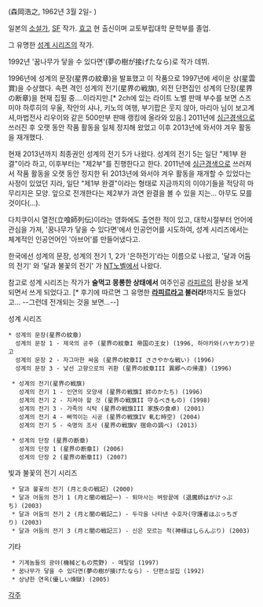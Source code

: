 (森岡浩之, 1962년 3월 2일- )

일본의 [[소설가]], [[SF]] 작가. 
[[효고]] 현 출신이며 교토부립대학 문학부를 졸업.

그 유명한 [[성계 시리즈]]의 작가.

1992년 '꿈나무가 닿을 수 있다면'(夢の樹が接げたなら)로 작가 데뷔.

1996년에 성계의 문장(星界の紋章)을 발표했고 이 작품으로 1997년에 세이운 상(星雲賞)을 수상했다. 속편 격인 성계의 전기(星界の戦旗), 외전 단편집인 성계의 단장(星界の断章)을 현재 집필 중....이라지만.[* 2ch에 있는 라이트 노벨 판매 부수를 보면 스즈미야 하루히의 우울, 작안의 샤나, 키노의 여행, 부기팝은 웃지 않아, 마리아 님이 보고계셔,마법전사 리우이와 같은 500만부 판매 랭킹에 올라와 있음.] 2011년에 [[심근경색]]으로 쓰러진 후 오랫 동안 작품 활동을 일체 정지해 왔었고 이후 2013년에 와서야 겨우 활동을 재개했다.

현재 2013년까지 최종권인 성계의 전기 5가 나왔다. 성계의 전기 5는 일단 "제1부 완결"이라 하고, 이후부터는 "제2부"를 진행한다고 한다. 2011년에 [[심근경색]]으로 쓰러져서 작품 활동을 오랫 동안 정지한 뒤 2013년에 와서야 겨우 활동을 재개할 수 있었다는 사정이 있었던 지라, 일단 "제1부 완결"이라는 형태로 지금까지의 이야기들을 적당히 마무리지은 모양. 앞으로 전개한다는 제2부가 과연 완결을 볼 수 있을 지는… 아무도 모를 것이다(…).

다치쿠이시 열전(立喰師列伝)이라는 영화에도 출연한 적이 있고, 대학시절부터 언어에 관심을 가져, '꿈나무가 닿을 수 있다면'에서 인공언어를 시도하여, 성계 시리즈에서는 체계적인 인공언어인 '아브어'를 만들어냈다고. 

한국에선 성계의 문장, 성계의 전기 1, 2가 '은하전기'라는 이름으로 나왔고, '달과 어둠의 전기' 와 '달과 불꽃의 전기' 가 [[NT노벨]]에서 나왔다.

참고로 성계 시리즈는 작가가 '''술먹고 몽롱한 상태에서''' 여주인공 [[라피르]]의 환상을 보게 되면서 쓰게 되었다고. [* 후기에 따르면 그 유명한 '''[[라피르]]라고 불러라!'''까지도 들었다고... --그런데 전개되는 것을 보면...--]

성계 시리즈

 * 성계의 문장(星界の紋章)
   성계의 문장 1 - 제국의 공주 (星界の紋章I 帝国の王女) (1996, 하야카와(ハヤカワ)문고
   성계의 문장 2 - 자그마한 싸움 (星界の紋章II ささやかな戦い) (1996)
   성계의 문장 3 - 낯선 고향으로의 귀환 (星界の紋章III 異郷への帰還) (1996)

  * 성계의 전기(星界の戦旗)
    성계의 전기 1 - 인연의 모양새 (星界の戦旗I 絆のかたち) (1996)
    성계의 전기 2 - 지켜야 할 것 (星界の戦旗II 守るべきもの) (1998)
    성계의 전기 3 - 가족의 식탁 (星界の戦旗III 家族の食卓) (2001)
    성계의 전기 4 - 삐꺽이는 시공 (星界の戦旗IV 軋む時空) (2004)
    성계의 전기 5 - 숙명의 조사 (星界の戦旗V 宿命の調べ) (2013)

  * 성계의 단장 (星界の断章)
    성계의 단장 1 (星界の断章I) (2006)
    성계의 단장 2 (星界の断章II) (2007)

빛과 불꽃의 전기 시리즈 

  * 달과 불꽃의 전기 (月と炎の戦記) (2000)
  * 달과 어둠의 전기 1 (月と闇の戦記一) - 퇴마사는 벼랑끝에 (退魔師はがけっぷち) (2003)
  * 달과 어둠의 전기 2 (月と闇の戦記二) - 두각을 나타낸 수호자(守護者はぶっちぎり) (2003)
  * 달과 어둠의 전기 3 (月と闇の戦記三) - 신은 모르는 척(神様はしらんぷり) (2003)

기타

  * 기계놈들의 광야(機械どもの荒野) - 메탈덤 (1997)
  * 꿈나무가 닿을 수 있다면(夢の樹が接げたなら) - 단편소설집 (1992)
  * 상냥한 연옥(優しい煉獄) (2005)


[[각주]]
